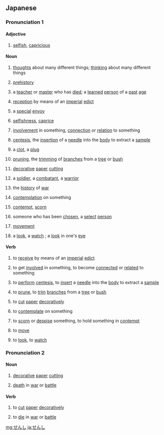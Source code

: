==Japanese==

===Pronunciation 1===
{{ja-pron|acc=1}}

====Adjective====
{{ja-adj|infl=na}}

# {{ja-def|専恣|擅恣}} [[selfish]], [[capricious]]

====Noun====
{{ja-noun}}

# {{ja-def|千思}} [[thought]]s about many different things; [[thinking]] about many different things
# {{ja-def|先史}} [[prehistory]]
# {{ja-def|先師}} a [[teacher]] or [[master]] who has [[died]]; a [[learned]] [[person]] of a [[past]] [[age]]
# {{ja-def|宣賜}} [[reception]] by means of an [[imperial]] [[edict]]
# {{ja-def|専使}} a [[special]] [[envoy]]
# {{ja-def|専恣|擅恣}} [[selfishness]], [[caprice]]
# {{ja-def|染指}} [[involvement]] in something, [[connection]] or [[relation]] to something
# {{ja-def|穿刺}} [[centesis]], the [[insertion]] of a [[needle]] into the [[body]] to extract a [[sample]]
# {{ja-def|栓子}} a [[clot]], a [[plug]] {{qualifier|especially of a [[blood vessel]]}}
# {{ja-def|剪枝}} [[pruning]], the [[trimming]] of [[branch]]es from a [[tree]] or [[bush]]
# {{ja-def|剪紙}} [[decorative]] [[paper]] [[cutting]]
# {{ja-def|戦士}} a [[soldier]], a [[combatant]], a [[warrior]]
# {{ja-def|戦史}} the [[history]] of [[war]]
# {{ja-def|潜思}} [[contemplation]] on something
# {{ja-def|賤視}} [[contempt]], [[scorn]]
# {{ja-def|選士}} someone who has been [[chosen]], a [[select]] [[person]] {{qualifier|male}}
# {{ja-def|遷徙}} [[movement]]
# {{ja-def|瞻視}} a [[look]], a [[watch]] {{qualifer|over something}}; a [[look]] in one's [[eye]]

====Verb====
{{ja-verb-suru}}

# {{ja-def|宣賜}} to [[receive]] by means of an [[imperial]] [[edict]]
# {{ja-def|染指}} to get [[involved]] in something, to become [[connected]] or [[related]] to something
# {{ja-def|穿刺}} to [[perform]] [[centesis]], to [[insert]] a [[needle]] into the [[body]] to extract a [[sample]]
# {{ja-def|剪枝}} to [[prune]], to [[trim]] [[branch]]es from a [[tree]] or [[bush]]
# {{ja-def|剪紙}} to [[cut]] [[paper]] [[decoratively]]
# {{ja-def|潜思}} to [[contemplate]] on something
# {{ja-def|賤視}} to [[scorn]] or [[despise]] something, to hold something in [[contempt]]
# {{ja-def|遷徙}} to [[move]]
# {{ja-def|瞻視}} to [[look]], to [[watch]] {{qualifer|over something}}

===Pronunciation 2===
{{ja-pron|acc=0}}

====Noun====
{{ja-noun}}

# {{ja-def|剪紙}} [[decorative]] [[paper]] [[cutting]]
# {{ja-def|戦死}} [[death]] in [[war]] or [[battle]]

====Verb====
{{ja-verb-suru}}

# {{ja-def|剪紙}} to [[cut]] [[paper]] [[decoratively]]
# {{ja-def|戦死}} to [[die]] in [[war]] or [[battle]]

[[mg:せんし]]
[[ja:せんし]]